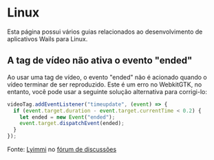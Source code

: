 # Linux

Esta página possui vários guias relacionados ao desenvolvimento de aplicativos Wails para Linux.

## A tag de vídeo não ativa o evento "ended"

Ao usar uma tag de vídeo, o evento "ended" não é acionado quando o vídeo terminar de ser reproduzido. Este é um erro no WebkitGTK, no entanto, você pode usar a seguinte solução alternativa para corrigi-lo:

```js
videoTag.addEventListener("timeupdate", (event) => {
  if (event.target.duration - event.target.currentTime < 0.2) {
    let ended = new Event("ended");
    event.target.dispatchEvent(ended);
  }
});
```

Fonte: [Lyimmi](https://github.com/Lyimmi) no [fórum de discussões](https://github.com/wailsapp/zappie/issues/1729#issuecomment-1212291275)
